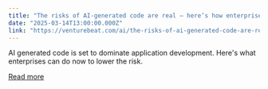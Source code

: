 ```yaml
---
title: "The risks of AI-generated code are real — here’s how enterprises can manage the risk"
date: "2025-03-14T13:00:00.000Z"
link: "https://venturebeat.com/ai/the-risks-of-ai-generated-code-are-real-heres-how-enterprises-can-manage-the-risk/"
---
```


AI generated code is set to dominate application development. Here's what enterprises can do now to lower the risk.

[Read more](https://venturebeat.com/ai/the-risks-of-ai-generated-code-are-real-heres-how-enterprises-can-manage-the-risk/)
